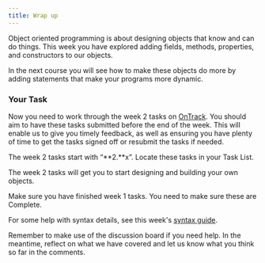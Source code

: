 ```yaml
---
title: Wrap up
---
```


Object oriented programming is about designing objects that know and can do things. This week you have explored adding fields, methods, properties, and constructors to our objects. 

In the next course you will see how to make these objects do more by adding statements that make your programs more dynamic. 

### Your Task

Now you need to work through the week 2 tasks on [OnTrack](https://ontrack.deakin.edu.au). You should aim to have these tasks submitted before the end of the week. This will enable us to give you timely feedback, as well as ensuring you have plenty of time to get the tasks signed off or resubmit the tasks if needed. 

The week 2 tasks start with “**2.**x”. Locate these tasks in your Task List.

The week 2 tasks will get you to start designing and building your own objects.

Make sure you have finished week 1 tasks. You need to make sure these are Complete.

For some help with syntax details, see this week's [syntax guide](/book/part-3-programs-as-concepts/5-collaboration-encapsulation/1-concepts/16-syntax-guide).

Remember to make use of the discussion board if you need help. In the meantime, reflect on what we have covered and let us know what you think so far in the comments. 

